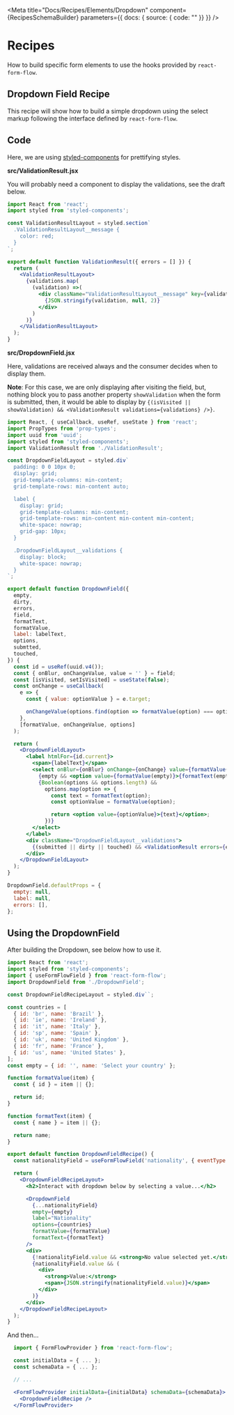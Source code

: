 
<Meta
  title="Docs/Recipes/Elements/Dropdown"
  component={RecipesSchemaBuilder}
  parameters={{
    docs: { source: { code: "" }}
  }}
/>

# Recipes

How to build specific form elements to use the hooks provided by `react-form-flow`.

## Dropdown Field Recipe

This recipe will show how to build a simple dropdown using the select markup following the interface defined by `react-form-flow`.

## Code

Here, we are using [styled-components](https://www.styled-components.com/) for prettifying styles.

__src/ValidationResult.jsx__

You will probably need a component to display the validations, see the draft below.

```jsx
import React from 'react';
import styled from 'styled-components';

const ValidationResultLayout = styled.section`
  .ValidationResultLayout__message {
    color: red;
  }
`;

export default function ValidationResult({ errors = [] }) {
  return (
    <ValidationResultLayout>
      {validations.map(
        (validation) =>(
          <div className="ValidationResultLayout__message" key={validation.key}>
            {JSON.stringify(validation, null, 2)}
          </div>
        )
      )}
    </ValidationResultLayout>
  );
}
```

__src/DropdownField.jsx__

Here, validations are received always and the consumer decides when to display them.

**Note**: For this case, we are only displaying after visiting the field, but, nothing block you to pass another property `showValidation` when the form is submitted, then, it would be able to display by `{(isVisited || showValidation) && <ValidationResult validations={validations} />}`.

```jsx
import React, { useCallback, useRef, useState } from 'react';
import PropTypes from 'prop-types';
import uuid from 'uuid';
import styled from 'styled-components';
import ValidationResult from './ValidationResult';

const DropdownFieldLayout = styled.div`
  padding: 0 0 10px 0;
  display: grid;
  grid-template-columns: min-content;
  grid-template-rows: min-content auto;

  label {
    display: grid;
    grid-template-columns: min-content;
    grid-template-rows: min-content min-content min-content;
    white-space: nowrap;
    grid-gap: 10px;
  }

  .DropdownFieldLayout__validations {
    display: block;
    white-space: nowrap;
  }
`;

export default function DropdownField({
  empty,
  dirty,
  errors,
  field,
  formatText,
  formatValue,
  label: labelText,
  options,
  submtted,
  touched,
}) {
  const id = useRef(uuid.v4());
  const { onBlur, onChangeValue, value = '' } = field;
  const [isVisited, setIsVisited] = useState(false);
  const onChange = useCallback(
    e => {
      const { value: optionValue } = e.target;

      onChangeValue(options.find(option => formatValue(option) === optionValue) || null);
    },
    [formatValue, onChangeValue, options]
  );

  return (
    <DropdownFieldLayout>
      <label htmlFor={id.current}>
        <span>{labelText}</span>
        <select onBlur={onBlur} onChange={onChange} value={formatValue(value)}>
          {empty && <option value={formatValue(empty)}>{formatText(empty)}</option>}
          {Boolean(options && options.length) &&
            options.map(option => {
              const text = formatText(option);
              const optionValue = formatValue(option);

              return <option value={optionValue}>{text}</option>;
            })}
        </select>
      </label>
      <div className="DropdownFieldLayout__validations">
        {(submitted || dirty || touched) && <ValidationResult errors={errors} />}
      </div>
    </DropdownFieldLayout>
  );
}

DropdownField.defaultProps = {
  empty: null,
  label: null,
  errors: [],
};
```

## Using the DropdownField

After building the Dropdown, see below how to use it.

```jsx
import React from 'react';
import styled from 'styled-components';
import { useFormFlowField } from 'react-form-flow';
import DropdownField from './DropdownField';

const DropdownFieldRecipeLayout = styled.div``;

const countries = [
  { id: 'br', name: 'Brazil' },
  { id: 'ie', name: 'Ireland' },
  { id: 'it', name: 'Italy' },
  { id: 'sp', name: 'Spain' },
  { id: 'uk', name: 'United Kingdom' },
  { id: 'fr', name: 'France' },
  { id: 'us', name: 'United States' },
];
const empty = { id: '', name: 'Select your country' };

function formatValue(item) {
  const { id } = item || {};

  return id;
}

function formatText(item) {
  const { name } = item || {};

  return name;
}

export default function DropdownFieldRecipe() {
  const nationalityField = useFormFlowField('nationality', { eventType: 'value' });

  return (
    <DropdownFieldRecipeLayout>
      <h2>Interact with dropdown below by selecting a value...</h2>

      <DropdownField
        {...nationalityField}
        empty={empty}
        label="Nationality"
        options={countries}
        formatValue={formatValue}
        formatText={formatText}
      />
      <div>
        {!nationalityField.value && <strong>No value selected yet.</strong>}
        {nationalityField.value && (
          <div>
            <strong>Value:</strong>
            <span>{JSON.stringify(nationalityField.value)}</span>
          </div>
        )}
      </div>
    </DropdownFieldRecipeLayout>
  );
}
```

And then...

```jsx
  import { FormFlowProvider } from 'react-form-flow';

  const initialData = { ... };
  const schemaData = { ... };

  // ...

  <FormFlowProvider initialData={initialData} schemaData={schemaData}>
    <DropdownFieldRecipe />
  </FormFlowProvider>
```
